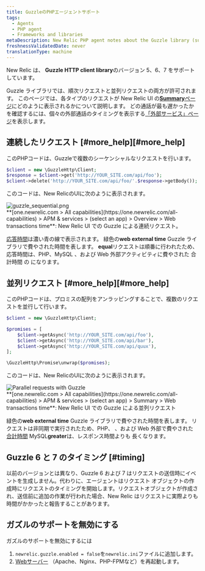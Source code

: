```yaml
---
title: GuzzleのPHPエージェントサポート
tags:
  - Agents
  - PHP agent
  - Frameworks and libraries
metaDescription: New Relic PHP agent notes about the Guzzle library (supported as of PHP agent release 7.0).
freshnessValidatedDate: never
translationType: machine
---
```


New Relic は、 <DNT>**Guzzle HTTP client library**</DNT>のバージョン 5、6、7 をサポートしています。

Guzzle ライブラリでは、順次リクエストと並列リクエストの両方が許可されます。 このページでは、各タイプのリクエストが New Relic UI の[<DNT>**Summary**</DNT>ページ](/docs/apm/applications-menu/monitoring/apm-overview-page)にどのように表示されるかについて説明します。 どの通話が最も遅かったかを確認するには、個々の外部通話のタイミングを表示する[「外部サービス」ページ](/docs/apm/applications-menu/monitoring/external-services-page)を表示します。

## 連続したリクエスト [#more\_help][#more_help]

このPHPコードは、Guzzleで複数のシーケンシャルなリクエストを行います。

```php
$client = new \GuzzleHttp\Client;
$response = $client->get('http://YOUR_SITE.com/api/foo');
$client->delete('http://YOUR_SITE.com/api/foo/'.$response->getBody());
```

このコードは、New RelicのUIに次のように表示されます。

<img title="Sequential requests with Guzzle" alt="guzzle_sequential.png" src="/images/apm_screenshot-crop_guzzle-sequence.webp" />

<figcaption>
  <DNT>**[one.newrelic.com &gt; All capabilities](https://one.newrelic.com/all-capabilities) &gt; APM &amp; services &gt; (select an app) &gt; Overview &gt; Web transactions time**</DNT>: New Relic UI での Guzzle による連続リクエスト。
</figcaption>

[応答時間](/docs/data-analysis/user-interface-functions/response-time)は濃い青の線で表示されます。 緑色の<DNT>**web external time**</DNT> Guzzle ライブラリで費やされた時間を表します。 <DNT>**equal**</DNT>[](/docs/data-analysis/user-interface-functions/response-time#response-time-total-time)リクエストは順番に行われたため、応答時間は、PHP、MySQL 、および Web 外部アクティビティに費やされた 合計時間 の になります。

## 並列リクエスト [#more\_help][#more_help]

このPHPコードは、プロミスの配列をアンラッピングすることで、複数のリクエストを並行して行います。

```php
$client = new \GuzzleHttp\Client;

$promises = [
    $client->getAsync('http://YOUR_SITE.com/api/foo'),
    $client->getAsync('http://YOUR_SITE.com/api/bar'),
    $client->getAsync('http://YOUR_SITE.com/api/quux'),
];

\GuzzleHttp\Promise\unwrap($promises);
```

このコードは、New RelicのUIに次のように表示されます。

<img title="Parallel requests with Guzzle" alt="Parallel requests with Guzzle" src="/images/apm_screenshot-crop_guzzle-parallel.webp" />

<figcaption>
  <DNT>**[one.newrelic.com &gt; All capabilities](https://one.newrelic.com/all-capabilities) &gt; APM &amp; services &gt; (select an app) &gt; Summary &gt; Web transactions time**</DNT>: New Relic UI での Guzzle による並列リクエスト
</figcaption>

緑色の<DNT>**web external time**</DNT> Guzzle ライブラリで費やされた時間を表します。 リクエストは非同期で実行されたため、PHP、 、および Web 外部で費やされた[ 合計時間](/docs/data-analysis/user-interface-functions/response-time#response-time-total-time) MySQL<DNT>**greater**</DNT>は、レスポンス時間よりも 長くなります。

## Guzzle 6 と 7 のタイミング [#timing]

以前のバージョンとは異なり、Guzzle 6 および 7 はリクエストの送信時にイベントを生成しません。代わりに、エージェントはリクエスト オブジェクトの作成時にリクエストのタイミングを開始します。リクエストオブジェクトが作成され、送信前に追加の作業が行われた場合、New Relic はリクエストに実際よりも時間がかかったと報告することがあります。

## ガズルのサポートを無効にする

ガズルのサポートを無効にするには

1. `newrelic.guzzle.enabled = false`を`newrelic.ini`ファイルに追加します。
2. [Webサーバー](/docs/agents/php-agent/troubleshooting/why-when-restart-your-web-server-php) （Apache、Nginx、PHP-FPMなど）を再起動します。